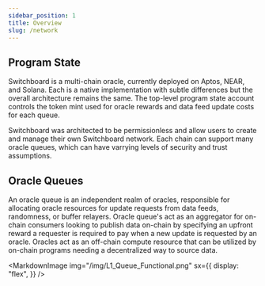 ```yaml
---
sidebar_position: 1
title: Overview
slug: /network
---
```



## Program State

<Grid container spacing={3} justifyContent="center" alignItems="center">
  <Grid item md={4} sm={12} order={{ xs: 2, sm: 1 }}>

Switchboard is a multi-chain oracle, currently deployed on Aptos, NEAR, and
Solana. Each is a native implementation with subtle differences but the overall
architecture remains the same. The top-level program state account controls the
token mint used for oracle rewards and data feed update costs for each queue.

Switchboard was architected to be permissionless and allow users to create and
manage their own Switchboard network. Each chain can support many oracle queues,
which can have varrying levels of security and trust assumptions.

  </Grid>
  <Grid item md={8} sx={12} order={{ xs: 1, sm: 2 }}>
    <MarkdownImage
      img="/img/L0_Architecture.png"
      sx={{
        display: "flex",
      }}
    />
  </Grid>
</Grid>

## Oracle Queues

An oracle queue is an independent realm of oracles, responsible for allocating
oracle resources for update requests from data feeds, randomness, or buffer
relayers. Oracle queue's act as an aggregator for on-chain consumers looking to
publish data on-chain by specifying an upfront reward a requester is required to
pay when a new update is requested by an oracle. Oracles act as an off-chain
compute resource that can be utilized by on-chain programs needing a
decentralized way to source data.

<MarkdownImage
  img="/img/L1_Queue_Functional.png"
  sx={{
    display: "flex",
  }}
/>
